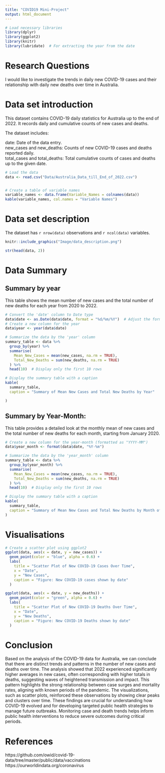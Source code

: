 ```yaml
---
title: "COVID19 Mini-Project"
output: html_document
---
```


```r
# Load necessary libraries
library(dplyr)
library(ggplot2)
library(knitr)
library(lubridate)  # For extracting the year from the date
```

# Research Questions

I would like to investigate the trends in daily new COVID-19 cases and their relationship with daily new deaths over time in Australia.

# Data set introduction

This dataset contains COVID-19 daily statistics for Australia up to the end of 2022. It records daily and cumulative counts of new cases and deaths.

The dataset includes:

date: Date of the data entry. <br>
new_cases and new_deaths: Counts of new COVID-19 cases and deaths reported daily.<br>
total_cases and total_deaths: Total cumulative counts of cases and deaths up to the given date.<br>

```r
# Load the data
data <- read.csv("Data/Australia_Data_till_End_of_2022.csv")


# Create a table of variable names
variable_names <- data.frame(Variable_Names = colnames(data))
kable(variable_names, col.names = "Variable Names")
```
# Data set description

The dataset has `r nrow(data)` observations and `r ncol(data)` variables.

```r
knitr::include_graphics("Image/data_description.png")

str(head(data, 2))
```

# Data Summary

## Summary by year

This table shows the mean number of new cases and the total number of new deaths for each year from 2020 to 2022.

```r
# Convert the 'date' column to Date type
data$date <- as.Date(data$date, format = "%d/%m/%Y")  # Adjust the format if necessary
# Create a new column for the year
data$year <- year(data$date)

# Summarize the data by the 'year' column
summary_table <- data %>%
  group_by(year) %>%
  summarise(
    Mean_New_Cases = mean(new_cases, na.rm = TRUE),
    Total_New_Deaths = sum(new_deaths, na.rm = TRUE)
  ) %>%
  head(10)  # Display only the first 10 rows

# Display the summary table with a caption
kable(
  summary_table,
  caption = "Summary of Mean New Cases and Total New Deaths by Year"

)
```
## Summary by Year-Month:

This table provides a detailed look at the monthly mean of new cases and the total number of new deaths for each month, starting from January 2020.

```r

# Create a new column for the year-month (formatted as "YYYY-MM")
data$year_month <- format(data$date, "%Y-%m")

# Summarize the data by the 'year_month' column
summary_table <- data %>%
  group_by(year_month) %>%
  summarise(
    Mean_New_Cases = mean(new_cases, na.rm = TRUE),
    Total_New_Deaths = sum(new_deaths, na.rm = TRUE)
  ) %>%
  head(10)  # Display only the first 10 rows

# Display the summary table with a caption
kable(
  summary_table,
  caption = "Summary of Mean New Cases and Total New Deaths by Month of Each Year"
)

```

# Visualisations
```r
# Create a scatter plot using ggplot2
ggplot(data, aes(x = date, y = new_cases)) +
  geom_point(color = "blue", alpha = 0.6) +
  labs(
    title = "Scatter Plot of New COVID-19 Cases Over Time",
    x = "Date",
    y = "New Cases",
    caption = "Figure: New COVID-19 cases shown by date"
  )

ggplot(data, aes(x = date, y = new_deaths)) +
  geom_point(color = "green", alpha = 0.6) +
  labs(
    title = "Scatter Plot of New COVID-19 Deaths Over Time",
    x = "Date",
    y = "New Deaths",
    caption = "Figure: New COVID-19 Deaths shown by date"
  )

```
# Conclusion

Based on the analysis of the COVID-19 data for Australia, we can conclude that there are distinct trends and patterns in the number of new cases and deaths over time. The analysis showed that 2022 experienced significantly higher averages in new cases, often corresponding with higher totals in deaths, suggesting waves of heightened transmission and impact. This pattern highlights the strong relationship between case surges and mortality rates, aligning with known periods of the pandemic. The visualizations, such as scatter plots, reinforced these observations by showing clear peaks and clusters over time. These findings are crucial for understanding how COVID-19 evolved and for developing targeted public health strategies to manage future outbreaks. Monitoring case and death trends helps inform public health interventions to reduce severe outcomes during critical periods.

# References

https://github.com/owid/covid-19-data/tree/master/public/data/vaccinations
https://ourworldindata.org/coronavirus
